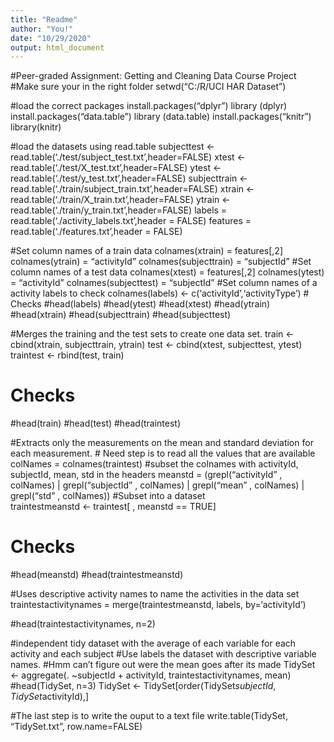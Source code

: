 ```yaml
---
title: "Readme"
author: "You!"
date: "10/29/2020"
output: html_document
---
```

#Peer-graded Assignment: Getting and Cleaning Data Course Project
#Make sure your in the right folder
setwd("C:/R/UCI HAR Dataset")

#load the correct packages 
install.packages("dplyr")
library (dplyr)
install.packages("data.table")
library (data.table)
install.packages("knitr")
library(knitr)

#load the datasets using read.table
subjecttest <- read.table('./test/subject_test.txt',header=FALSE)
xtest <- read.table('./test/X_test.txt',header=FALSE)
ytest <- read.table('./test/y_test.txt',header=FALSE)
subjecttrain <- read.table('./train/subject_train.txt',header=FALSE)
xtrain <- read.table('./train/X_train.txt',header=FALSE)
ytrain <- read.table('./train/y_train.txt',header=FALSE)
labels = read.table('./activity_labels.txt',header = FALSE)
features = read.table('./features.txt',header = FALSE)


#Set column names of a train data
colnames(xtrain) = features[,2]
colnames(ytrain) = "activityId"
colnames(subjecttrain) = "subjectId"
#Set column names of a test data
colnames(xtest) = features[,2]
colnames(ytest) = "activityId"
colnames(subjecttest) = "subjectId"
#Set column names of a activity labels to check
colnames(labels) <- c('activityId','activityType')
# Checks
#head(labels)
#head(ytest)
#head(xtest)
#head(ytrain)
#head(xtrain)
#head(subjecttrain)
#head(subjecttest)


#Merges the training and the test sets to create one data set.
train <- cbind(xtrain, subjecttrain, ytrain)
test <- cbind(xtest, subjecttest, ytest)
traintest <- rbind(test, train)

# Checks
#head(train)
#head(test)
#head(traintest)

#Extracts only the measurements on the mean and standard deviation for each measurement.
# Need step is to read all the values that are available
colNames = colnames(traintest)
#subset the colnames with activityId, subjectId, mean, std in the headers
meanstd = (grepl("activityId" , colNames) | grepl("subjectId" , colNames) | grepl("mean" , colNames) | grepl("std" , colNames))
#Subset into a dataset  
traintestmeanstd <- traintest[ , meanstd == TRUE]

# Checks
#head(meanstd)
#head(traintestmeanstd)

#Uses descriptive activity names to name the activities in the data set
traintestactivitynames = merge(traintestmeanstd, labels, by='activityId')


#head(traintestactivitynames, n=2)

#independent tidy dataset with the average of each variable for each activity and each subject
#Use labels the dataset with descriptive variable names.
#Hmm can't figure out were the mean goes after its made
TidySet <-  aggregate(. ~subjectId + activityId, traintestactivitynames,  mean)
#head(TidySet, n=3)
TidySet <- TidySet[order(TidySet$subjectId, TidySet$activityId),]

#The last step is to write the ouput to a text file 
write.table(TidySet, "TidySet.txt", row.name=FALSE)
